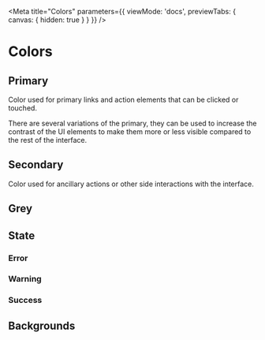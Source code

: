 

<Meta
  title="Colors"
  parameters={{
    viewMode: 'docs',
    previewTabs: {
      canvas: { hidden: true }
    }
  }}
/>

# Colors

## Primary

Color used for primary links and action elements that can be clicked or touched.

There are several variations of the primary, they can be used to increase the contrast of the UI elements to make them more or less visible compared to the rest of the interface.

<ColorPalette>
  <ColorItem title="Default Primary" subtitle="$primary" colors={['#3F51B5']} />
  <ColorItem title="Primary 900" subtitle="$primary-900" colors={['#1A237E']} />
  <ColorItem title="Primary 800" subtitle="$primary-800" colors={['#283593']} />
  <ColorItem title="Primary 700" subtitle="$primary-700" colors={['#303F9F']} />
  <ColorItem title="Primary 600" subtitle="$primary-600" colors={['#3949AB']} />
  <ColorItem title="Primary 500" subtitle="$primary-500" colors={['#3F51B5']} />
  <ColorItem title="Primary 400" subtitle="$primary-400" colors={['#5C6BC0']} />
  <ColorItem title="Primary 300" subtitle="$primary-300" colors={['#7986CB']} />
  <ColorItem title="Primary 200" subtitle="$primary-200" colors={['#9FA8DA']} />
  <ColorItem title="Primary 100" subtitle="$primary-100" colors={['#C5CAE9']} />
  <ColorItem title="Primary 50" subtitle="$primary-50" colors={['#E8EAF6']} />
</ColorPalette>

## Secondary

Color used for ancillary actions or other side interactions with the interface.

<ColorPalette>
  <ColorItem title="Default Secondary" subtitle="$secondary" colors={['#03A9F4']} />
  <ColorItem title="Secondary 900" subtitle="$secondary-900" colors={['#01579B']} />
  <ColorItem title="Secondary 800" subtitle="$secondary-800" colors={['#0277BD']} />
  <ColorItem title="Secondary 700" subtitle="$secondary-700" colors={['#0288D1']} />
  <ColorItem title="Secondary 600" subtitle="$secondary-600" colors={['#039BE5']} />
  <ColorItem title="Secondary 500" subtitle="$secondary-500" colors={['#03A9F4']} />
  <ColorItem title="Secondary 400" subtitle="$secondary-400" colors={['#29B6F6']} />
  <ColorItem title="Secondary 300" subtitle="$secondary-300" colors={['#4FC3F7']} />
  <ColorItem title="Secondary 200" subtitle="$secondary-200" colors={['#81D4FA']} />
  <ColorItem title="Secondary 100" subtitle="$secondary-100" colors={['#B3E5FC']} />
  <ColorItem title="Secondary 50" subtitle="$secondary-50" colors={['#E1F5FE']} />
</ColorPalette>

## Grey

<ColorPalette>
  <ColorItem title="Grey 900" subtitle="$grey-900" colors={['#263238']} />
  <ColorItem title="Grey 800" subtitle="$grey-800" colors={['#37474F']} />
  <ColorItem title="Grey 700" subtitle="$grey-700" colors={['#455A64']} />
  <ColorItem title="Grey 600" subtitle="$grey-600" colors={['#546E7A']} />
  <ColorItem title="Grey 500" subtitle="$grey-500" colors={['#607D8B']} />
  <ColorItem title="Grey 400" subtitle="$grey-400" colors={['#78909C']} />
  <ColorItem title="Grey 300" subtitle="$grey-300" colors={['#90A4AE']} />
  <ColorItem title="Grey 200" subtitle="$grey-200" colors={['#B0BEC5']} />
  <ColorItem title="Grey 100" subtitle="$grey-100" colors={['#CFD8DC']} />
  <ColorItem title="Grey 50" subtitle="$grey-50" colors={['#ECEFF1']} />
</ColorPalette>

## State

### Error

<ColorPalette>
  <ColorItem title="Error Text" subtitle="$error-text" colors={['#FF3100']} />
  <ColorItem title="Error Surface" subtitle="$error-surface" colors={['#FF5252']} />
</ColorPalette>

### Warning

<ColorPalette>
  <ColorItem title="Warning Text" subtitle="$warning-text" colors={['#FF9800']} />
  <ColorItem title="Warning Surface" subtitle="$warning-surface" colors={['#E65100']} />
</ColorPalette>

### Success

<ColorPalette>
  <ColorItem title="Success Text" subtitle="$success-text" colors={['#43A047']} />
  <ColorItem title="Success Surface" subtitle="$success-surface" colors={['#388E3C']} />
</ColorPalette>

## Backgrounds

<ColorPalette>
  <ColorItem title="Background Default" subtitle="$background-default" colors={['#F0F1F3']} />
  <ColorItem title="Background White" subtitle="$background-white:" colors={['#FFFFFF']} />
  <ColorItem title="Background Light" subtitle="$background-white:" colors={['#FAFAFA']} />
  <ColorItem title="Background Dark" subtitle="$background-white:" colors={['#E8E8E8']} />
  <ColorItem title="Background Info" subtitle="$background-white:" colors={['#E5E7F5']} />
</ColorPalette>
